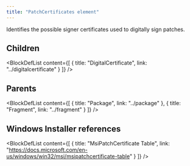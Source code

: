 ```yaml
---
title: "PatchCertificates element"
---
```



Identifies the possible signer certificates used to digitally sign patches.

## Children

<BlockDefList content={[
    {
      title: "DigitalCertificate",
      link: "../digitalcertificate"
    }
  ]}
/>

## Parents

<BlockDefList content={[
    {
      title: "Package",
      link: "../package"
    },
    {
      title: "Fragment",
      link: "../fragment"
    }
  ]}
/>

## Windows Installer references

<BlockDefList content={[
    {
      title: "MsiPatchCertificate Table",
      link: "https://docs.microsoft.com/en-us/windows/win32/msi/msipatchcertificate-table"
    }
  ]}
/>
